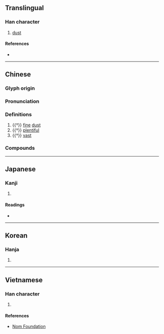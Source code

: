 {{character info}}
==Translingual==

===Han character===
{{Han char|rn=32|rad=土|as=05|sn=8|four=45130|canj=GLBK|ids=⿰土央}}

# [[dust]]

====References====
* {{Han ref|kx=0226.310|dkj=04986|dj=0462.080|hdz=10431.100|uh=5771|ud=22385|bh=CBF6|bd=52214}}

----

==Chinese==
{{zh-forms}}

===Glyph origin===
{{Han etym}}

===Pronunciation===
{{zh-pron
|m=yǎng
|c=joeng2,joeng5
|mc=y
|oc=y
|cat=n,a
}}

===Definitions===
{{zh-hanzi}}

# {{†}} [[fine]] [[dust]]
# {{†}} [[plentiful]]
# {{†}} [[vast]]

===Compounds===
{{zh-der|坱軋|坱鬱|坱莽|坱圠}}

----

==Japanese==

===Kanji===
{{ja-kanji|grade=|rs=土05}}

# {{rfdef|ja|sort=土05}}

====Readings====
* {{ja-readings|on=[[あう]] (au)|kun=[[ちり]] (chiri)}}

----

==Korean==

===Hanja===
{{ko-hanja|hangeul=앙|rv=ang|mr=ang}}

# {{rfdef|ko|sort=土05}}

----

==Vietnamese==

===Han character===
{{vi-readings|reading=ang, ảng, ương|rs=土05}}

# {{rfdef|vi|sort=土05}}

====References====
* [http://nomfoundation.org/common/nom_details.php?codepoint=5771 Nom Foundation]